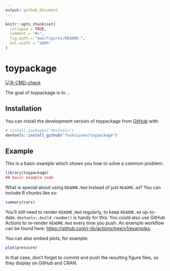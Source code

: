 ```yaml
---
output: github_document
---
```


<!-- README.md is generated from README.Rmd. Please edit that file -->

```r
knitr::opts_chunk$set(
  collapse = TRUE,
  comment = "#>",
  fig.path = "man/figures/README-",
  out.width = "100%"
)
```

# toypackage

<!-- badges: start -->
[![R-CMD-check](https://github.com/foohuiyann/toypackage/actions/workflows/R-CMD-check.yaml/badge.svg)](https://github.com/foohuiyann/toypackage/actions/workflows/R-CMD-check.yaml)
<!-- badges: end -->

The goal of toypackage is to ...

## Installation

You can install the development version of toypackage from [GitHub](https://github.com/) with:

``` r
# install.packages("devtools")
devtools::install_github("foohuiyann/toypackage")
```

## Example

This is a basic example which shows you how to solve a common problem:

```r
library(toypackage)
## basic example code
```

What is special about using `README.Rmd` instead of just `README.md`? You can include R chunks like so:

```r
summary(cars)
```

You'll still need to render `README.Rmd` regularly, to keep `README.md` up-to-date. `devtools::build_readme()` is handy for this. You could also use GitHub Actions to re-render `README.Rmd` every time you push. An example workflow can be found here: <https://github.com/r-lib/actions/tree/v1/examples>.

You can also embed plots, for example:

```r
plot(pressure)
```

In that case, don't forget to commit and push the resulting figure files, so they display on GitHub and CRAN.
